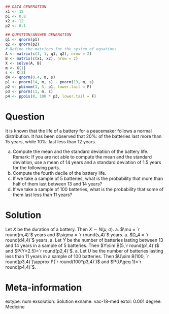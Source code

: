 
```r
## DATA GENERATION
x1 <- 15
p1 <- 0.8
x2 <- 12
p2 <- 0.1

## QUESTION/ANSWER GENERATION
q1 <- qnorm(p1)
q2 <- qnorm(p2)
# Define the matrices for the system of equations
A <- matrix(c(1, 1, q1, q2), nrow = 2)
B <- matrix(c(x1, x2), nrow = 2)
X <- solve(A, B)
m <- X[1]
s <- X[2]
d4 <- qnorm(0.4, m, s)
p1 <- pnorm(14, m, s) - pnorm(13, m, s)
p2 <- pbinom(3, 5, p1, lower.tail = F)
p3 <- pnorm(11, m, s)
p4 <- ppois(0, 100 * p3, lower.tail = F)
```

Question
========
It is known that the life of a battery for a peacemaker follows a normal distribution. It has been observed that 20%: of the batteries last more than 15 years, while 10%: last less than 12 years. 

a. Compute the mean and the standard deviation of the battery life.  
Remark: If you are not able to compute the mean and the standard deviation, use a mean of 14 years and a standard deviation of 1.5 years for the following parts.
a. Compute the fourth decile of the battery life.
a. If we take a sample of 5 batteries, what is the probability that more than half of them last between 13 and 14 years?
a. If we take a sample of 100 batteries, what is the probability that some of them last less than 11 years?

Solution
========
Let $X$ be the duration of a battery. Then $X\sim N(\mu,\sigma)$.
a. $\mu = `r round(m,4)`$ years and $\sigma = `r round(s,4)`$ years.
a. $D_4 = `r round(d4,4)`$ years.
a. Let $Y$ be the number of batteries lasting between 13 and 14 years in a sample of 5 batteries. Then $Y\sim B(5,`r round(p1,4)`)$ and $P(Y>2.5)=`r round(p2,4)`$.
a. Let $U$ be the number of batteries lasting less than 11 years in a sample of 100 batteries. Then $U\sim B(100, `r round(p3,4)`)\approx P(`r round(100*p3,4)`)$ and $P(U\geq 1)=`r round(p4,4)`$.


Meta-information 
================
extype: num
exsolution: Solution
exname: vac-18-med
extol: 0.001
degree: Medicine
 
  
